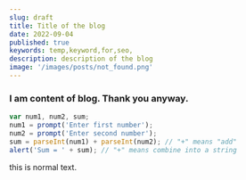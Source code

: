 ```yaml
---
slug: draft
title: Title of the blog
date: 2022-09-04
published: true
keywords: temp,keyword,for,seo,
description: description of the blog
image: '/images/posts/not_found.png'
---
```


### I am content of blog. Thank you anyway.

```javascript
var num1, num2, sum;
num1 = prompt('Enter first number');
num2 = prompt('Enter second number');
sum = parseInt(num1) + parseInt(num2); // "+" means "add"
alert('Sum = ' + sum); // "+" means combine into a string
```

this is normal text.